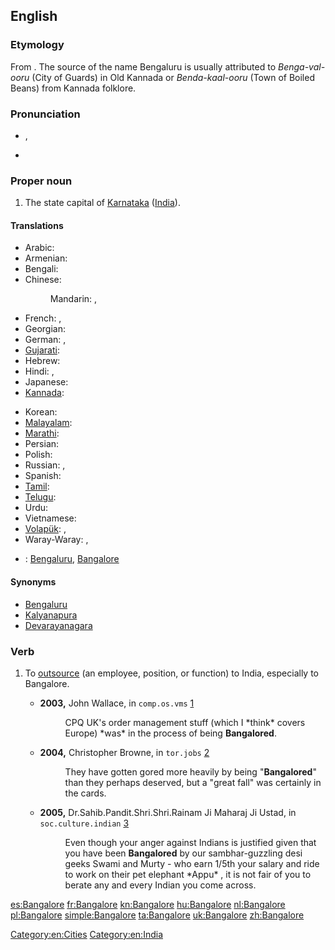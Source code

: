 ==English==
{{wikipedia}}

===Etymology===
From {{etyl|kn|en}} {{term|ಬೆಂಗಳೂರು|tr=beṅgaḷūru|lang=kn}}. The source of the name Bengaluru is usually attributed to ''Benga-val-ooru'' (City of Guards) in Old Kannada or ''Benda-kaal-ooru'' (Town of Boiled Beans) from Kannada folklore.

===Pronunciation===
* {{IPA|/ˈbæŋɡəlɔː(ɹ)/}}, {{X-SAMPA|/"b{Ng@lor/}}
* {{rhymes|ɔː(r)}}

===Proper noun===
{{en-proper noun}}

# The state capital of [[Karnataka]] ([[India]]).

====Translations====
{{trans-top|state capital of Karnataka, India}}
* Arabic: {{t-|ar|بنغالور|m|tr=banghaluur}} <!-- [[ﺮﻮﻠﺎﻜﺬﺎﺒ]] ??? -->
* Armenian: {{t-|hy|Բենգալուրու|tr=Bengaluru}}
* Bengali: {{t-|bn|বেঙ্গালুরু|sc=Beng}}
* Chinese:
*: Mandarin: {{t|cmn|班加羅爾|sc=Hani}},  {{t|cmn|班加罗尔|tr=Bānjiāluó'ěr|sc=Hani}}
* French: {{t+|fr|Bangalore|m}},  {{t+|fr|Bengaluru|m}}
* Georgian: {{t-|ka|ბენგალურუ|sc=Geor}}
* German: {{t-|de|Bangalore|n}},  {{t-|de|Bengaluru|n}}
* [[Gujarati]]: {{t-|gu|બેંગલોર|sc=Gujr}}
* Hebrew: {{t-|he|בנגלור}}
* Hindi: {{t-|hi|बंगलूर|tr=baṅgalūr}},  {{t+|hi|बंगलोर|tr=baṅgalor}}
* Japanese: {{t-|ja|バンガロール|tr=Bangarōru}}
* [[Kannada]]: {{t+|kn|ಬೆಂಗಳೂರು|tr=beṅgaḷūru|sc=Knda}}
{{trans-mid}}
* Korean: {{t-|ko|벵갈루루|tr=Benggalluru|sc=Hang}}
* [[Malayalam]]: {{t-|ml|ബെംഗളൂരു|sc=Mlym}}
* [[Marathi]]: {{t-|mr|बंगलोर|sc=Deva}}
* Persian: {{t-|fa|بنگالورو}}
* Polish: {{t-|pl|Bangalur|m}}
* Russian: {{t-|ru|Бангалор|m|tr=Bangalór}},  {{t-|ru|Бенгалуру|m|tr=Bengalúru}}
* Spanish: {{t+|es|Bangalore|m}}
* [[Tamil]]: {{t-|ta|பெங்களூர்}}
* [[Telugu]]: {{t-|te|బెంగుళూరు}}
* Urdu: {{t-|ur|بنگلور}} <!-- [[ﺮﻮﻠﺎﻜﺬﺒ]] ??? -->
* Vietnamese: {{t-|vi|Bengaluru}}
* [[Volapük]]: {{t-|vo|Bangalore}},  {{t-|vo|Bangaluru}}
* Waray-Waray: {{tø|war|Bangalore}},  {{tø|war|Bangaluru}}
{{trans-bottom}}

{{checktrans-top}}
* {{ttbc|fr}}: [[Bengaluru]], [[Bangalore]]
{{trans-bottom}}

====Synonyms====
* [[Bengaluru]]
* [[Kalyanapura]] {{qualifier|former name}}
* [[Devarayanagara]] {{qualifier|former name}}

===Verb===
{{en-verb|Bangalor|es}}

# {{context|business}} To [[outsource]] (an employee, position, or function) to India, especially to Bangalore.
#* '''2003,''' John Wallace, in <tt>comp.os.vms</tt> [http://groups.google.com/group/comp.os.vms/msg/ce77d22d1295d23f?dmode=source&hl=en]
#*: CPQ UK's order management stuff (which I *think* covers Europe) *was* in the process of being '''Bangalored'''.
#* '''2004,''' Christopher Browne, in <tt>tor.jobs</tt> [http://groups.google.com/group/tor.jobs/msg/15ded27663ed52bc?dmode=source&hl=en]
#*: They have gotten gored more heavily by being "'''Bangalored'''" than they perhaps deserved, but a "great fall" was certainly in the cards.
#* '''2005,''' Dr.Sahib.Pandit.Shri.Shri.Rainam Ji Maharaj Ji Ustad, in <tt>soc.culture.indian</tt> [http://groups.google.com/group/soc.culture.indian/msg/f44afa71b51ada83?dmode=source]
#*: Even though your anger against Indians is  justified given that you have been '''Bangalored''' by our sambhar-guzzling desi geeks Swami and Murty - who earn 1/5th your salary and ride to work on their pet elephant *Appu* , it is not fair of you to berate any and every Indian you come across.

[[Category:en:Cities]]
[[Category:en:India]]

[[es:Bangalore]]
[[fr:Bangalore]]
[[kn:Bangalore]]
[[hu:Bangalore]]
[[nl:Bangalore]]
[[pl:Bangalore]]
[[simple:Bangalore]]
[[ta:Bangalore]]
[[uk:Bangalore]]
[[zh:Bangalore]]